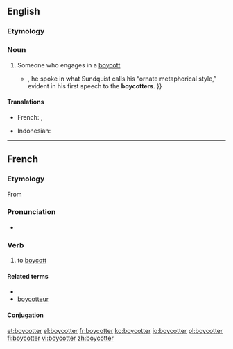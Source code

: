 ==English==

===Etymology===
{{suffix|boycott|er}}

===Noun===
{{en-noun}}

# Someone who engages in a [[boycott]]
#* {{quote-news|2009|January 18|Anthony Lewis|A New National Scripture|New York Times|url=http://www.nytimes.com/2009/01/18/books/review/Lewis-t.html
|passage=As early as 1955{{...|, when he was chosen at the age of 26 to lead the boycott of the segregated buses in Montgomery, Ala.}}, he spoke in what Sundquist calls his “ornate metaphorical style,” evident in his first speech to the '''boycotters'''. }}

====Translations====
{{trans-top|someone who engages in a boycott}}
* French: {{t|fr|boycotteur|m}}, {{t|fr|boycotteuse|f}}
{{trans-mid}}
* Indonesian: {{t|id|pemboikot}}
{{trans-bottom}}

----

==French==

===Etymology===
From {{etyl|en|fr}} {{term|boycott|lang=en}}

===Pronunciation===
* {{IPA|/bɔj.kɔ.te/|lang=fr}}

===Verb===
{{fr-verb}}

# to [[boycott]]

====Related terms====
* {{l|fr|boycott}}
* [[boycotteur]]

====Conjugation====
{{fr-conj-er|boycott|avoir}}

[[et:boycotter]]
[[el:boycotter]]
[[fr:boycotter]]
[[ko:boycotter]]
[[io:boycotter]]
[[pl:boycotter]]
[[fi:boycotter]]
[[vi:boycotter]]
[[zh:boycotter]]